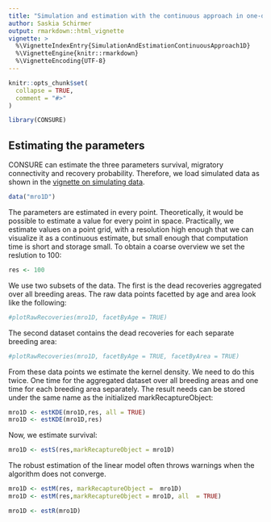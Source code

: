 ```yaml
---
title: "Simulation and estimation with the continuous approach in one-dimensional space"
author: Saskia Schirmer
output: rmarkdown::html_vignette
vignette: >
  %\VignetteIndexEntry{SimulationAndEstimationContinuousApproach1D}
  %\VignetteEngine{knitr::rmarkdown}
  %\VignetteEncoding{UTF-8}
---
```


```r
knitr::opts_chunk$set(
  collapse = TRUE,
  comment = "#>"
)
```

```r
library(CONSURE)
```



## Estimating the parameters

CONSURE can estimate the three parameters survival, migratory connectivity and recovery probability. Therefore, we load simulated data as shown in the [vignette on simulating data](SimulatingData.html).

```r
data("mro1D")
```

The parameters are estimated in every point. Theoretically, it would be possible to estimate a value for every point in space. Practically, we estimate values on a point grid, with a resolution high enough that we can visualize it as a continuous estimate, but small enough that computation time is short and storage small. To obtain a coarse overview we set the reslution to 100:

```r
res <- 100
```

We use two subsets of the data. The first is the dead recoveries aggregated over all breeding areas. The raw data points facetted by age and area look like the following:
```r
#plotRawRecoveries(mro1D, facetByAge = TRUE)
```

The second dataset contains the dead recoveries for each separate breeding area:
```r
#plotRawRecoveries(mro1D, facetByAge = TRUE, facetByArea = TRUE)
```

From these data points we estimate the kernel density. We need to do this twice. One time for the aggregated dataset over all breeding areas and one time for each breeding area separately. The result needs can be stored under the same name as the initialized markRecaptureObject:
```r
mro1D <- estKDE(mro1D,res, all = TRUE)
mro1D <- estKDE(mro1D,res)
```

Now, we estimate survival:
```r
mro1D <- estS(res,markRecaptureObject = mro1D)
```

The robust estimation of the linear model often throws warnings when the algorithm does not converge.

```r
mro1D <- estM(res, markRecaptureObject =  mro1D)
mro1D <- estM(res,markRecaptureObject = mro1D, all  = TRUE)
```

```r
mro1D <- estR(mro1D)
```
